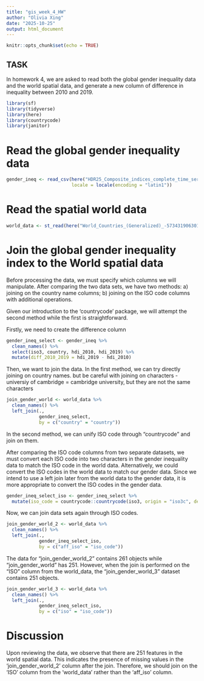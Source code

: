 ```yaml
---
title: "gis_week_4_HW"
author: "Olivia Xing"
date: "2025-10-25"
output: html_document
---
```


```r
knitr::opts_chunk$set(echo = TRUE)
```
## TASK
In homework 4, we are asked to read both the global gender inequality data and the world spatial data, and generate a new column of difference in inequality between 2010 and 2019.

```r
library(sf)
library(tidyverse)
library(here)
library(countrycode)
library(janitor)
```


# Read the global gender inequality data
```r
gender_ineq <- read_csv(here("HDR25_Composite_indices_complete_time_series.csv"),
                        locale = locale(encoding = "latin1"))
```
# Read the spatial world data
```r
world_data <- st_read(here("World_Countries_(Generalized)_-573431906301700955", "World_Countries_Generalized.shp"))
```


# Join the global gender inequality index to the World spatial data 


Before processing the data, we must specify which columns we will manipulate. After comparing the two data sets, we have two methods: a) joining on the country name columns; b) joining on the ISO code columns with additional operations.

Given our introduction to the ‘countrycode’ package, we will attempt the second method while the first is straightforward.

Firstly, we need to create the difference column
```r
gender_ineq_select <- gender_ineq %>%
  clean_names() %>%
  select(iso3, country, hdi_2010, hdi_2019) %>%
  mutate(diff_2010_2019 = hdi_2019 - hdi_2010)
```

Then, we want to join the data. In the first method, we can try directly joining on country names.
but be careful with joining on characters - universiy of cambridge = cambridge university, but they are not the same characters
```r
join_gender_world <- world_data %>%
  clean_names() %>%
  left_join(.,
            gender_ineq_select,
            by = c("country" = "country"))
```

In the second method, we can unify ISO code through "countrycode" and join on them. 

After comparing the ISO code columns from two separate datasets, we must convert each ISO code into two characters in the gender inequality data to match the ISO code in the world data. Alternatively, we could convert the ISO codes in the world data to match our gender data. Since we intend to use a left join later from the world data to the gender data, it is more appropriate to convert the ISO codes in the gender data.
```r
gender_ineq_select_iso <- gender_ineq_select %>%
  mutate(iso_code = countrycode::countrycode(iso3, origin = "iso3c", destination = "iso2c"))
```

Now, we can join data sets again through ISO codes.
```r
join_gender_world_2 <- world_data %>%
  clean_names() %>%
  left_join(.,
            gender_ineq_select_iso,
            by = c("aff_iso" = "iso_code"))
```
The data for “join_gender_world_2” contains 261 objects while “join_gender_world” has 251. However, when the join is performed on the “ISO” column from the world_data, the “join_gender_world_3” dataset contains 251 objects.
```r
join_gender_world_3 <- world_data %>%
  clean_names() %>%
  left_join(.,
            gender_ineq_select_iso,
            by = c("iso" = "iso_code"))
```
# Discussion
Upon reviewing the data, we observe that there are 251 features in the world spatial data. This indicates the presence of missing values in the ‘join_gender_world_2’ column after the join. Therefore, we should join on the ‘ISO’ column from the ‘world_data’ rather than the ‘aff_iso’ column.